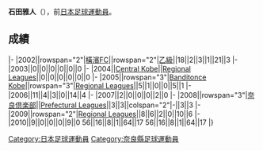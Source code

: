 {{unreferenced|time=2018-03-30T03:30:00+00:00}}
{{Infobox football biography
|name=石田雅人
|image=
|fullname=石田雅人
|birth_date={{Birth date and age|1983|4|17}}
|cityofbirth=[[奈良縣|奈良縣]]
|countryofbirth=[[日本|日本]]
|position=[[中场|中场]]
|currentclub=
|years=2002-2003<br/>2004-2007<br/>2008-2010
|clubs=[[橫濱FC|橫濱FC]]<br/>[[Banditonce_Kakogawa|Central Kobe / Banditonce Kobe]]<br/>[[奈良倶楽部|奈良倶楽部]]
|caps(goals)=
|nationalyears=
|nationalteam=
|nationalcaps(goals)=
}}
'''石田雅人'''（{{Bd|1983年|4月17日||}}），前[[日本|日本]][[足球|足球]][[運動員|運動員]]。

==成績==
{{Football player club statistics 1|YNN}}
{{Football player club statistics 2|JPN|YNN}}
|-
|2002||rowspan="2"|[[橫濱FC|橫濱FC]]||rowspan="2"|[[日本職業足球乙級聯賽|乙級]]||18||2||3||1||21||3
|-
|2003||0||0||0||0||0||0
|-
|2004||[[Banditonce_Kakogawa|Central Kobe]]||[[Japanese_Regional_Leagues|Regional Leagues]]||0||0||0||0||0||0
|-
|2005||rowspan="3"|[[Banditonce_Kakogawa|Banditonce Kobe]]||rowspan="3"|[[Japanese_Regional_Leagues|Regional Leagues]]||5||1||0||0||5||1
|-
|2006||11||4||3||0||14||4
|-
|2007||2||0||0||0||2||0
|-
|2008||rowspan="3"|[[奈良倶楽部|奈良倶楽部]]||[[Japanese_Prefectural_Leagues|Prefectural Leagues]]||3||3||colspan="2"|-||3||3
|-
|2009||rowspan="2"|[[Japanese_Regional_Leagues|Regional Leagues]]||8||6||2||0||10||6
|-
|2010||9||0||0||0||9||0
{{Football player club statistics 3|1|JPN}}56||16||8||1||64||17
{{Football player club statistics 5}}56||16||8||1||64||17
|}

{{Japan-sport-bio-stub}}
{{Soccer-player-stub}}
[[Category:日本足球運動員|Category:日本足球運動員]]
[[Category:奈良縣足球運動員|Category:奈良縣足球運動員]]